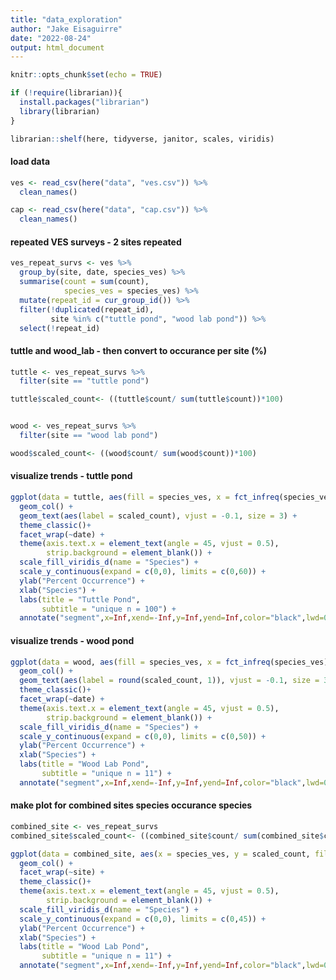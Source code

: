 ```yaml
---
title: "data_exploration"
author: "Jake Eisaguirre"
date: "2022-08-24"
output: html_document
---
```


```r
knitr::opts_chunk$set(echo = TRUE)

if (!require(librarian)){
  install.packages("librarian")
  library(librarian)
}

librarian::shelf(here, tidyverse, janitor, scales, viridis)
```

#### load data
```r

ves <- read_csv(here("data", "ves.csv")) %>% 
  clean_names()

cap <- read_csv(here("data", "cap.csv")) %>% 
  clean_names()

```

#### repeated VES surveys - 2 sites repeated
```r

ves_repeat_survs <- ves %>% 
  group_by(site, date, species_ves) %>% 
  summarise(count = sum(count),
            species_ves = species_ves) %>% 
  mutate(repeat_id = cur_group_id()) %>% 
  filter(!duplicated(repeat_id),
         site %in% c("tuttle pond", "wood lab pond")) %>% 
  select(!repeat_id)


```

#### tuttle and wood_lab - then convert to occurance per site (%)
```r

tuttle <- ves_repeat_survs %>% 
  filter(site == "tuttle pond")

tuttle$scaled_count<- ((tuttle$count/ sum(tuttle$count))*100)


wood <- ves_repeat_survs %>% 
  filter(site == "wood lab pond")

wood$scaled_count<- ((wood$count/ sum(wood$count))*100)

```


#### visualize trends - tuttle pond
```r
ggplot(data = tuttle, aes(fill = species_ves, x = fct_infreq(species_ves), y = scaled_count)) +
  geom_col() +
  geom_text(aes(label = scaled_count), vjust = -0.1, size = 3) +
  theme_classic()+
  facet_wrap(~date) +
  theme(axis.text.x = element_text(angle = 45, vjust = 0.5),
        strip.background = element_blank()) +
  scale_fill_viridis_d(name = "Species") +
  scale_y_continuous(expand = c(0,0), limits = c(0,60)) +
  ylab("Percent Occurrence") +
  xlab("Species") +
  labs(title = "Tuttle Pond",
       subtitle = "unique n = 100") +
  annotate("segment",x=Inf,xend=-Inf,y=Inf,yend=Inf,color="black",lwd=0.5)


```
#### visualize trends - wood pond
```r

ggplot(data = wood, aes(fill = species_ves, x = fct_infreq(species_ves), y = scaled_count)) +
  geom_col() +
  geom_text(aes(label = round(scaled_count, 1)), vjust = -0.1, size = 3) +
  theme_classic()+
  facet_wrap(~date) +
  theme(axis.text.x = element_text(angle = 45, vjust = 0.5),
        strip.background = element_blank()) +
  scale_fill_viridis_d(name = "Species") +
  scale_y_continuous(expand = c(0,0), limits = c(0,50)) +
  ylab("Percent Occurrence") +
  xlab("Species") +
  labs(title = "Wood Lab Pond",
       subtitle = "unique n = 11") +
  annotate("segment",x=Inf,xend=-Inf,y=Inf,yend=Inf,color="black",lwd=0.5)

```

#### make plot for combined sites species occurance species
```r

combined_site <- ves_repeat_survs
combined_site$scaled_count<- ((combined_site$count/ sum(combined_site$count))*100)

ggplot(data = combined_site, aes(x = species_ves, y = scaled_count, fill = species_ves)) +
  geom_col() +
  facet_wrap(~site) +
  theme_classic()+
  theme(axis.text.x = element_text(angle = 45, vjust = 0.5),
        strip.background = element_blank()) +
  scale_fill_viridis_d(name = "Species") +
  scale_y_continuous(expand = c(0,0), limits = c(0,45)) +
  ylab("Percent Occurrence") +
  xlab("Species") +
  labs(title = "Wood Lab Pond",
       subtitle = "unique n = 11") +
  annotate("segment",x=Inf,xend=-Inf,y=Inf,yend=Inf,color="black",lwd=0.5)

```


